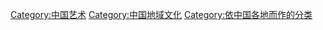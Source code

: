 [[Category:中国艺术|Category:中国艺术]]
[[Category:中国地域文化|Category:中国地域文化]]
[[Category:依中国各地而作的分类|Category:依中国各地而作的分类]]